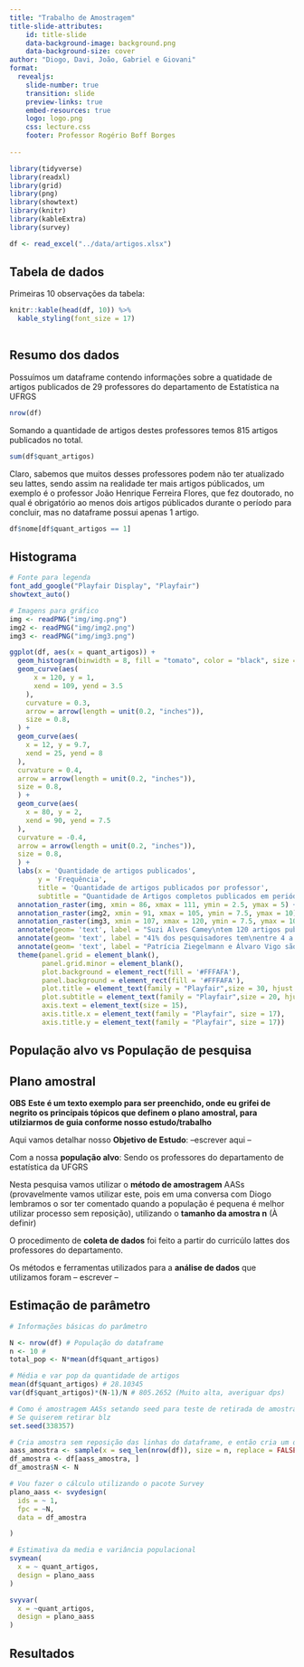 ```yaml
---
title: "Trabalho de Amostragem"
title-slide-attributes:
    id: title-slide
    data-background-image: background.png
    data-background-size: cover
author: "Diogo, Davi, João, Gabriel e Giovani"
format:
  revealjs: 
    slide-number: true
    transition: slide
    preview-links: true
    embed-resources: true
    logo: logo.png
    css: lecture.css
    footer: Professor Rogério Boff Borges
    
---
```

```r
library(tidyverse)
library(readxl)
library(grid)
library(png)
library(showtext)
library(knitr)
library(kableExtra)
library(survey)
```

```r
df <- read_excel("../data/artigos.xlsx")
```

## Tabela de dados {background-color="#FFFAFA"}

Primeiras 10 observações da tabela:

```r

knitr::kable(head(df, 10)) %>%
  kable_styling(font_size = 17)
   
```

## Resumo dos dados
Possuímos um dataframe contendo informações sobre a quatidade de artigos publicados de 29 professores do departamento de  Estatística na UFRGS

```r
nrow(df)
```

Somando a quantidade de artigos destes professores temos 815 artigos publicados no total.

```r
sum(df$quant_artigos)
```

Claro, sabemos que muitos desses professores podem não ter atualizado seu lattes, sendo assim na realidade ter mais artigos públicados, um exemplo é o professor João Henrique Ferreira Flores, que fez doutorado, no qual é obrigatório ao menos dois artigos públicados durante o período para concluir, mas no dataframe possui apenas 1 artigo.

```r
df$nome[df$quant_artigos == 1]
```


## Histograma {background-color="#FFFAFA"}

```r
# Fonte para legenda
font_add_google("Playfair Display", "Playfair")
showtext_auto()

# Imagens para gráfico
img <- readPNG("img/img.png")
img2 <- readPNG("img/img2.png")
img3 <- readPNG("img/img3.png")

ggplot(df, aes(x = quant_artigos)) +
  geom_histogram(binwidth = 8, fill = "tomato", color = "black", size = 0.8) +
  geom_curve(aes(
      x = 120, y = 1, 
      xend = 109, yend = 3.5
    ),
    curvature = 0.3, 
    arrow = arrow(length = unit(0.2, "inches")),
    size = 0.8, 
  ) +
  geom_curve(aes(
    x = 12, y = 9.7, 
    xend = 25, yend = 8
  ),
  curvature = 0.4, 
  arrow = arrow(length = unit(0.2, "inches")),
  size = 0.8, 
  ) +
  geom_curve(aes(
    x = 80, y = 2, 
    xend = 90, yend = 7.5
  ),
  curvature = -0.4, 
  arrow = arrow(length = unit(0.2, "inches")),
  size = 0.8, 
  ) +
  labs(x = 'Quantidade de artigos publicados',
       y = 'Frequência',
       title = 'Quantidade de artigos publicados por professor',
       subtitle = "Quantidade de Artigos completos publicados em periódicos por\nprofessores do departamento de estatística da UFRGS") + 
  annotation_raster(img, xmin = 86, xmax = 111, ymin = 2.5, ymax = 5) +
  annotation_raster(img2, xmin = 91, xmax = 105, ymin = 7.5, ymax = 10) +
  annotation_raster(img3, xmin = 107, xmax = 120, ymin = 7.5, ymax = 10) +
  annotate(geom= 'text', label = "Suzi Alves Camey\ntem 120 artigos publicados", x = 98.2, y = 5.5, family = "Playfair", size = 6, lineheight = 0.5) +
  annotate(geom= 'text', label = "41% dos pesquisadores tem\nentre 4 a 12 artigos publicados", x = 37, y = 8, family = "Playfair", size = 6, lineheight = 0.5) +
  annotate(geom= 'text', label = "Patrícia Ziegelmann e Álvaro Vigo são o 2.º e o 3.º\ncom maior quantidade de publicações", x = 105, y = 10.5, family = "Playfair", size = 6, lineheight = 0.5) +
  theme(panel.grid = element_blank(),
        panel.grid.minor = element_blank(),
        plot.background = element_rect(fill = '#FFFAFA'),
        panel.background = element_rect(fill = '#FFFAFA'),
        plot.title = element_text(family = "Playfair",size = 30, hjust = 0.5),
        plot.subtitle = element_text(family = "Playfair",size = 20, hjust = 0.5,lineheight = 0.5),
        axis.text = element_text(size = 15),
        axis.title.x = element_text(family = "Playfair", size = 17),
        axis.title.y = element_text(family = "Playfair", size = 17))

```

## População alvo vs População de pesquisa {background-color="#FFFAFA"}

## Plano amostral {background-color="#FFFAFA"}

**OBS** **Este é um texto exemplo para ser preenchido, onde eu grifei de negrito os principais tópicos que definem o plano amostral, para utilziarmos de guia conforme nosso estudo/trabalho**

Aqui vamos detalhar nosso **Objetivo de Estudo**: --escrever aqui --

Com a nossa **população alvo**: Sendo os professores do departamento de estatística da UFGRS

Nesta pesquisa vamos utilizar o **método de amostragem** AASs (provavelmente vamos utilizar este, pois em uma conversa com Diogo lembramos o sor ter comentado quando a população é pequena é melhor utilizar processo sem reposição), utilizando o **tamanho da amostra n** (À definir)

O procedimento de **coleta de dados** foi feito a partir do curricúlo lattes dos professores do departamento.

Os métodos e ferramentas utilizados para a **análise de dados** que utilizamos foram -- escrever -- 

## Estimação de parâmetro {background-color="#FFFAFA"}
```r
# Informações básicas do parâmetro

N <- nrow(df) # População do dataframe
n <- 10 # 
total_pop <- N*mean(df$quant_artigos)

# Média e var pop da quantidade de artigos
mean(df$quant_artigos) # 28.10345
var(df$quant_artigos)*(N-1)/N # 805.2652 (Muito alta, averiguar dps)

# Como é amostragem AASs setando seed para teste de retirada de amostra única sem reposição
# Se quiserem retirar blz
set.seed(338357)

# Cria amostra sem reposição das linhas do dataframe, e então cria um dataframe da amostra
aass_amostra <- sample(x = seq_len(nrow(df)), size = n, replace = FALSE)
df_amostra <- df[aass_amostra, ]
df_amostra$N <- N

# Vou fazer o cálculo utilizando o pacote Survey 
plano_aass <- svydesign(
  ids = ~ 1,
  fpc = ~N,
  data = df_amostra

)

# Estimativa da media e variância populacional
svymean(
  x = ~ quant_artigos,
  design = plano_aass
)

svyvar(
  x = ~quant_artigos,
  design = plano_aass
)
```


## Resultados {background-color="#FFFAFA"}

